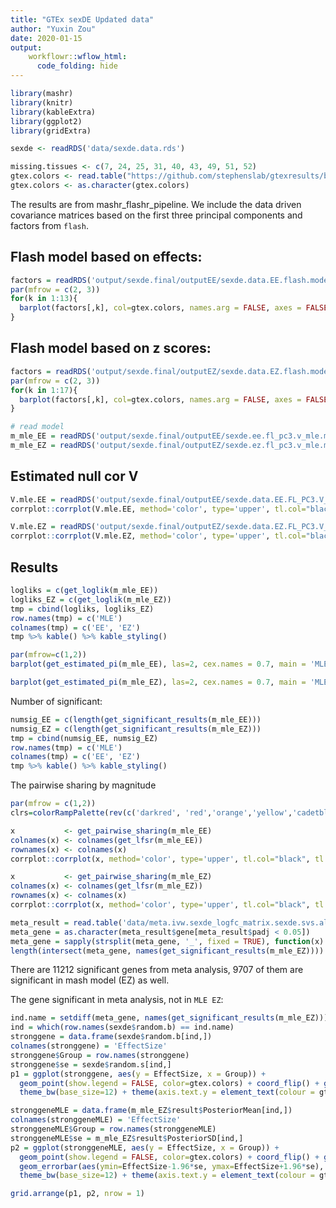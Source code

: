 ```yaml
---
title: "GTEx sexDE Updated data"
author: "Yuxin Zou"
date: 2020-01-15
output:
    workflowr::wflow_html:
      code_folding: hide
---
```


```r
library(mashr)
library(knitr)
library(kableExtra)
library(ggplot2)
library(gridExtra)
```

```r
sexde <- readRDS('data/sexde.data.rds')

missing.tissues <- c(7, 24, 25, 31, 40, 43, 49, 51, 52)
gtex.colors <- read.table("https://github.com/stephenslab/gtexresults/blob/master/data/GTExColors.txt?raw=TRUE", sep = '\t', comment.char = '')[-missing.tissues, 2]
gtex.colors <- as.character(gtex.colors)
```

The results are from mashr_flashr_pipeline. We include the data driven covariance matrices based on the first three principal components and factors from `flash`.

## Flash model based on effects:

```r
factors = readRDS('output/sexde.final/outputEE/sexde.data.EE.flash.model.rds')$factors
par(mfrow = c(2, 3))
for(k in 1:13){
  barplot(factors[,k], col=gtex.colors, names.arg = FALSE, axes = FALSE, main=paste0("Factor ", k))
}
```

## Flash model based on z scores:

```r
factors = readRDS('output/sexde.final/outputEZ/sexde.data.EZ.flash.model.rds')$factors
par(mfrow = c(2, 3))
for(k in 1:17){
  barplot(factors[,k], col=gtex.colors, names.arg = FALSE, axes = FALSE, main=paste0("Factor ", k))
}
```

```r
# read model
m_mle_EE = readRDS('output/sexde.final/outputEE/sexde.ee.fl_pc3.v_mle.mash_model.rds')
m_mle_EZ = readRDS('output/sexde.final/outputEZ/sexde.ez.fl_pc3.v_mle.mash_model.rds')
```

## Estimated null cor V

```r
V.mle.EE = readRDS('output/sexde.final/outputEE/sexde.data.EE.FL_PC3.V_mle.rds')
corrplot::corrplot(V.mle.EE, method='color', type='upper', tl.col="black", tl.srt=45, tl.cex = 0.5, diag = FALSE, col=colorRampPalette(c("blue", "white", "red"))(200), cl.lim = c(-1,1), title = 'MLE EE', mar=c(0,0,5,0))

V.mle.EZ = readRDS('output/sexde.final/outputEZ/sexde.data.EZ.FL_PC3.V_mle.rds')
corrplot::corrplot(V.mle.EZ, method='color', type='upper', tl.col="black", tl.srt=45, tl.cex = 0.5, diag = FALSE, col=colorRampPalette(c("blue", "white", "red"))(200), cl.lim = c(-1,1), title = 'MLE EZ', mar=c(0,0,5,0))
```

## Results

```r
logliks = c(get_loglik(m_mle_EE))
logliks_EZ = c(get_loglik(m_mle_EZ))
tmp = cbind(logliks, logliks_EZ)
row.names(tmp) = c('MLE')
colnames(tmp) = c('EE', 'EZ')
tmp %>% kable() %>% kable_styling()
```

```r
par(mfrow=c(1,2))
barplot(get_estimated_pi(m_mle_EE), las=2, cex.names = 0.7, main = 'MLE EE')

barplot(get_estimated_pi(m_mle_EZ), las=2, cex.names = 0.7, main = 'MLE EZ')
```


Number of significant:
```r
numsig_EE = c(length(get_significant_results(m_mle_EE)))
numsig_EZ = c(length(get_significant_results(m_mle_EZ)))
tmp = cbind(numsig_EE, numsig_EZ)
row.names(tmp) = c('MLE')
colnames(tmp) = c('EE', 'EZ')
tmp %>% kable() %>% kable_styling()
```

The pairwise sharing by magnitude
```r
par(mfrow = c(1,2))
clrs=colorRampPalette(rev(c('darkred', 'red','orange','yellow','cadetblue1', 'cyan', 'dodgerblue4', 'blue','darkorchid1','lightgreen','green', 'forestgreen','darkolivegreen')))(200)

x           <- get_pairwise_sharing(m_mle_EE)
colnames(x) <- colnames(get_lfsr(m_mle_EE))
rownames(x) <- colnames(x)
corrplot::corrplot(x, method='color', type='upper', tl.col="black", tl.srt=45, tl.cex = 0.7, diag = FALSE, col=clrs, cl.lim = c(0,1), title = 'MLE EE', mar=c(0,0,5,0))

x           <- get_pairwise_sharing(m_mle_EZ)
colnames(x) <- colnames(get_lfsr(m_mle_EZ))
rownames(x) <- colnames(x)
corrplot::corrplot(x, method='color', type='upper', tl.col="black", tl.srt=45, tl.cex = 0.7, diag = FALSE, col=clrs, cl.lim = c(0,1), title = 'MLE EZ', mar=c(0,0,5,0))
```

```r
meta_result = read.table('data/meta.ivw.sexde_logfc_matrix.sexde.svs.allgenes.v8.FINAL.txt', header = TRUE)
meta_gene = as.character(meta_result$gene[meta_result$padj < 0.05])
meta_gene = sapply(strsplit(meta_gene, '_', fixed = TRUE), function(x) x[1])
length(intersect(meta_gene, names(get_significant_results(m_mle_EZ))))
```

There are 11212 significant genes from meta analysis, 9707 of them are significant in mash model (EZ) as well.

The gene significant in meta analysis, not in `MLE EZ`:
```r
ind.name = setdiff(meta_gene, names(get_significant_results(m_mle_EZ)))[1]
ind = which(row.names(sexde$random.b) == ind.name)
stronggene = data.frame(sexde$random.b[ind,])
colnames(stronggene) = 'EffectSize'
stronggene$Group = row.names(stronggene)
stronggene$se = sexde$random.s[ind,]
p1 = ggplot(stronggene, aes(y = EffectSize, x = Group)) + 
  geom_point(show.legend = FALSE, color=gtex.colors) + coord_flip() + ggtitle('Row') + ylim(c(-1.6,1.1)) + geom_errorbar(aes(ymin=EffectSize-1.96*se, ymax=EffectSize+1.96*se), width=0.4, show.legend = FALSE, color=gtex.colors) + 
  theme_bw(base_size=12) + theme(axis.text.y = element_text(colour = gtex.colors, size = 6))

stronggeneMLE = data.frame(m_mle_EZ$result$PosteriorMean[ind,])
colnames(stronggeneMLE) = 'EffectSize'
stronggeneMLE$Group = row.names(stronggeneMLE)
stronggeneMLE$se = m_mle_EZ$result$PosteriorSD[ind,]
p2 = ggplot(stronggeneMLE, aes(y = EffectSize, x = Group)) + 
  geom_point(show.legend = FALSE, color=gtex.colors) + coord_flip() + ggtitle('MLE EZ') + ylim(c(-1.6,1.1)) + 
  geom_errorbar(aes(ymin=EffectSize-1.96*se, ymax=EffectSize+1.96*se), width=0.4, show.legend = FALSE, color=gtex.colors) + 
  theme_bw(base_size=12) + theme(axis.text.y = element_text(colour = gtex.colors, size = 6))

grid.arrange(p1, p2, nrow = 1)
```
